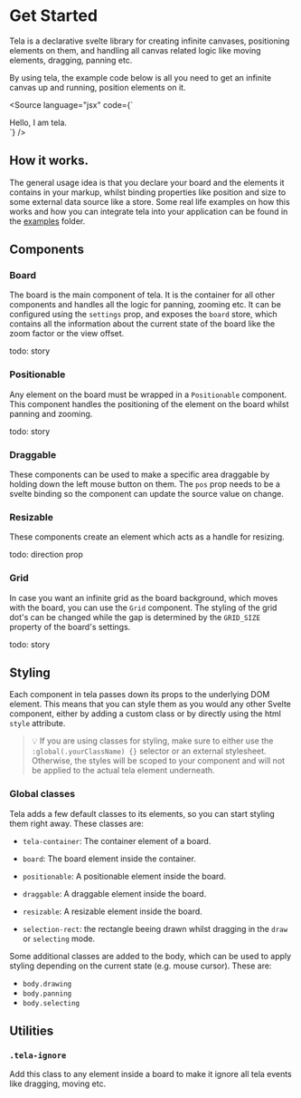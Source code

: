 
<Meta title="Get Started" />

# Get Started

Tela is a declarative svelte library for creating infinite canvases, positioning elements on them, and handling all canvas related logic like moving elements, dragging, panning etc.

By using tela, the example code below is all you need to get an infinite canvas up and running, position elements on it.

<Source
  language="jsx"
  code={`
<main>
  <Board {settings} {board}>
    <Positionable pos={{ x: 10, y: 10 }} size={{ x: 400, y: 300 }} z={1}>
      <span>Hello, I am tela.</span>
    </Positionable>
  </Board>
</main>
`}
/>

## How it works.

The general usage idea is that you declare your board and the elements it contains in your markup, whilst binding properties like position and size to some external data source like a store.
Some real life examples on how this works and how you can integrate tela into your application can be found in the [examples](/examples) folder.

## Components

### Board

The board is the main component of tela. It is the container for all other components and handles all the logic for panning, zooming etc.
It can be configured using the `settings` prop, and exposes the `board` store, which contains all the information about the current state of the board like the zoom factor or the view offset.


todo: story

<ArgTypes of={BoardStorys} />

### Positionable

Any element on the board must be wrapped in a `Positionable` component. This component handles the positioning of the element on the board whilst panning and zooming.

todo: story

<ArgTypes of={PositionableStorys} />

### Draggable

These components can be used to make a specific area draggable by holding down the left mouse button on them. The `pos` prop needs to be a svelte binding so the component can update the source value on change.

### Resizable

These components create an element which acts as a handle for resizing.

todo: direction prop

### Grid

In case you want an infinite grid as the board background, which moves with the board, you can use the `Grid` component.
The styling of the grid dot's can be changed while the gap is determined by the `GRID_SIZE` property of the board's settings.

todo: story

## Styling

Each component in tela passes down its props to the underlying DOM element. This means that you can style them as you would any other Svelte component, either by adding a custom class or by directly using the html `style` attribute.

> 💡 If you are using classes for styling, make sure to either use the `:global(.yourClassName) {}` selector or an external stylesheet. Otherwise, the styles will be scoped to your component and will not be applied to the actual tela element underneath.

### Global classes

Tela adds a few default classes to its elements, so you can start styling them right away. These classes are:

- `tela-container`: The container element of a board.
- `board`: The board element inside the container.
- `positionable`: A positionable element inside the board.
- `draggable`: A draggable element inside the board.
- `resizable`: A resizable element inside the board.

- `selection-rect`: the rectangle beeing drawn whilst dragging in the `draw` or `selecting` mode.

Some additional classes are added to the body, which can be used to apply styling depending on the current state (e.g. mouse cursor). These are:

- `body.drawing`
- `body.panning`
- `body.selecting`

## Utilities

### `.tela-ignore`

Add this class to any element inside a board to make it ignore all tela events like dragging, moving etc.
